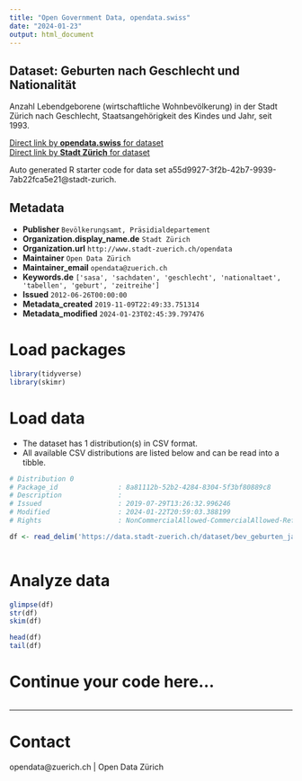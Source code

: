 ```yaml
---
title: "Open Government Data, opendata.swiss"
date: "2024-01-23"
output: html_document
---
```


## Dataset: Geburten nach Geschlecht und Nationalität


Anzahl Lebendgeborene (wirtschaftliche Wohnbevölkerung) in der Stadt Zürich nach Geschlecht, Staatsangehörigkeit des Kindes und Jahr, seit 1993.


[Direct link by **opendata.swiss** for dataset](https://opendata.swiss/de/dataset/geburten-nach-geschlecht-und-nationalitat2)<br>
[Direct link by **Stadt Zürich** for dataset](https://data.stadt-zuerich.ch/dataset/bev_geburten_jahr_geschlecht_nationalitaet_od4010)

Auto generated R starter code for data set a55d9927-3f2b-42b7-9939-7ab22fca5e21@stadt-zurich.

## Metadata

- **Publisher** `Bevölkerungsamt, Präsidialdepartement`
- **Organization.display_name.de** `Stadt Zürich`
- **Organization.url** `http://www.stadt-zuerich.ch/opendata`
- **Maintainer** `Open Data Zürich`
- **Maintainer_email** `opendata@zuerich.ch`
- **Keywords.de** `['sasa', 'sachdaten', 'geschlecht', 'nationaltaet', 'tabellen', 'geburt', 'zeitreihe']`
- **Issued** `2012-06-26T00:00:00`
- **Metadata_created** `2019-11-09T22:49:33.751314`
- **Metadata_modified** `2024-01-23T02:45:39.797476`


# Load packages

```r

library(tidyverse)
library(skimr)

```

# Load data

-   The dataset has 1 distribution(s) in CSV format.
-   All available CSV distributions are listed below and can be read into a tibble.

```r

# Distribution 0
# Package_id               : 8a81112b-52b2-4284-8304-5f3bf80889c8
# Description              : 
# Issued                   : 2019-07-29T13:26:32.996246
# Modified                 : 2024-01-22T20:59:03.388199
# Rights                   : NonCommercialAllowed-CommercialAllowed-ReferenceNotRequired

df <- read_delim('https://data.stadt-zuerich.ch/dataset/bev_geburten_jahr_geschlecht_nationalitaet_od4010/download/BEV401OD4010.csv')



```

# Analyze data

```r

glimpse(df)
str(df)
skim(df)

head(df)
tail(df)

```

# Continue your code here...

```r

```

------------------------------------------------------------------------

# Contact

opendata@zuerich.ch | Open Data Zürich
